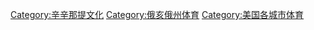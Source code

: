 [[Category:辛辛那提文化|Category:辛辛那提文化]]
[[Category:俄亥俄州体育|Category:俄亥俄州体育]]
[[Category:美国各城市体育|Category:美国各城市体育]]